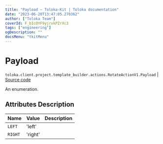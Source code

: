 ```yaml
---
title: "Payload — Toloka-Kit | Toloka documentation"
date: "2023-06-20T13:47:05.270362"
author: ["Toloka Team"]
coverId: F_bIcOYF9yjrxkPZrXc3
tags: ["engineering"]
ogDescription: ""
docsMenu: "tkitMenu"
---
```


# Payload

`toloka.client.project.template_builder.actions.RotateActionV1.Payload` | [Source code](https://github.com/Toloka/toloka-kit/blob/v1.2.0/src/client/project/template_builder/actions.py#L137)

An enumeration.

## Attributes Description

| Name | Value | Description |
| :------| :-----------| :----------| 
`LEFT`|'left'|
`RIGHT`|'right'|